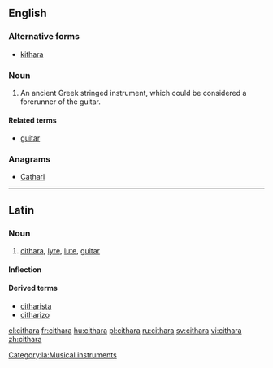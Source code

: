 ==English==

===Alternative forms===
* [[kithara]]

===Noun===
{{en-noun|s|pl2=citharai}}

# {{musici}} An ancient Greek stringed instrument, which could be considered a forerunner of the guitar.  

====Related terms====
* [[guitar]]

===Anagrams===
* [[Cathari#English|Cathari]]

----
==Latin==

===Noun===
{{la-noun|cithara|citharae|citharae|f|first}}

# [[#English|cithara]], [[lyre]], [[lute]], [[guitar]]

====Inflection====
{{la-decl-1st|cithar}}

====Derived terms====
* [[citharista]]
* [[citharizo]]

[[Category:la:Musical instruments]]

[[el:cithara]]
[[fr:cithara]]
[[hu:cithara]]
[[pl:cithara]]
[[ru:cithara]]
[[sv:cithara]]
[[vi:cithara]]
[[zh:cithara]]